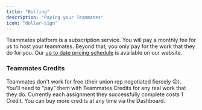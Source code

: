 ```yaml
---
title: "Billing"
description: "Paying your Teammates"
icon: "dollar-sign"
---
```


Teammates platform is a subscription service. You will pay a monthly fee for us to host your teammates. Beyond that, you only pay for the work that they do for you. Our [up to date pricing schedule](https://teammates.work/pricing) is available on our website.

### Teammates Credits
Teammates don't work for free (their union rep negotiated fiercely 😉). You'll need to "pay" them with Teammates Credits for any real work that they do. Currently each assignment they successfully complete costs 1 Credit. You can buy more credits at any time via the Dashboard.


